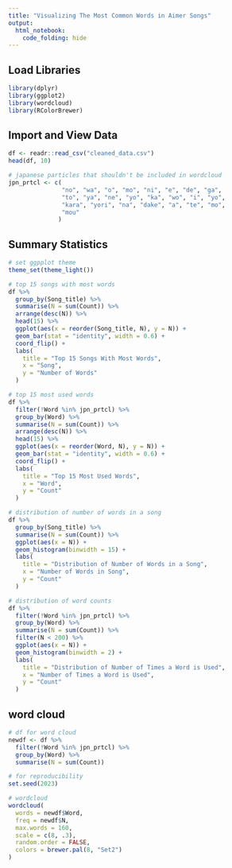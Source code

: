 ```yaml
---
title: "Visualizing The Most Common Words in Aimer Songs"
output:
  html_notebook:
    code_folding: hide
---
```


## Load Libraries
```r
library(dplyr)
library(ggplot2)
library(wordcloud)
library(RColorBrewer)
```

## Import and View Data
```r
df <- readr::read_csv("cleaned_data.csv")
head(df, 10)

# japanese particles that shouldn't be included in wordcloud
jpn_prtcl <- c(
               "no", "wa", "o", "mo", "ni", "e", "de", "ga",
               "to", "ya", "ne", "yo", "ka", "wo", "i", "yo",
               "kara", "yori", "na", "dake", "a", "te", "mo",
               "mou"
              )
```

## Summary Statistics
```r
# set ggpplot theme
theme_set(theme_light())

# top 15 songs with most words
df %>%
  group_by(Song_title) %>%
  summarise(N = sum(Count)) %>%
  arrange(desc(N)) %>%
  head(15) %>%
  ggplot(aes(x = reorder(Song_title, N), y = N)) +
  geom_bar(stat = "identity", width = 0.6) +
  coord_flip() +
  labs(
    title = "Top 15 Songs With Most Words",
    x = "Song",
    y = "Number of Words"
  )

# top 15 most used words
df %>%
  filter(!Word %in% jpn_prtcl) %>%
  group_by(Word) %>%
  summarise(N = sum(Count)) %>%
  arrange(desc(N)) %>%
  head(15) %>%
  ggplot(aes(x = reorder(Word, N), y = N)) +
  geom_bar(stat = "identity", width = 0.6) +
  coord_flip() +
  labs(
    title = "Top 15 Most Used Words",
    x = "Word",
    y = "Count"
  )

# distribution of number of words in a song
df %>%
  group_by(Song_title) %>%
  summarise(N = sum(Count)) %>%
  ggplot(aes(x = N)) +
  geom_histogram(binwidth = 15) +
  labs(
    title = "Distribution of Number of Words in a Song",
    x = "Number of Words in Song",
    y = "Count"
  )

# distribution of word counts
df %>%
  filter(!Word %in% jpn_prtcl) %>%
  group_by(Word) %>%
  summarise(N = sum(Count)) %>%
  filter(N < 200) %>%
  ggplot(aes(x = N)) +
  geom_histogram(binwidth = 2) +
  labs(
    title = "Distribution of Number of Times a Word is Used",
    x = "Number of Times a Word is Used",
    y = "Count"
  )
```

## word cloud
```r
# df for word cloud
newdf <- df %>%
  filter(!Word %in% jpn_prtcl) %>%
  group_by(Word) %>%
  summarise(N = sum(Count))

# for reproducibility
set.seed(2023)

# wordcloud
wordcloud(
  words = newdf$Word,
  freq = newdf$N,
  max.words = 160,
  scale = c(8, .3),
  random.order = FALSE,
  colors = brewer.pal(8, "Set2")
)
```
